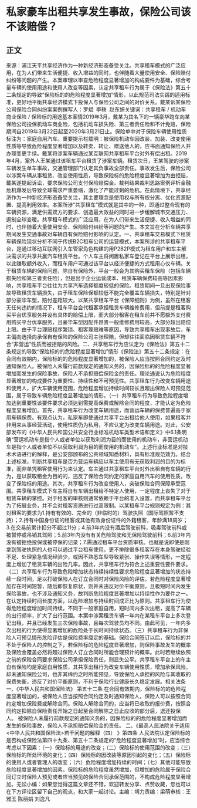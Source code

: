 # 私家豪车出租共享发生事故，保险公司该不该赔偿？
## 正文
来源：浦江天平共享经济作为一种新经济形态备受关注。共享租车模式的广泛应用，在为人们带来生活便捷、收入增益的同时，也伴随着大量使用安全、保险赔付纠纷等问题的产生。本案审理以审查危险程度显著增加的构成要件为基础，综合考量车辆的使用用途和使用人改变等因素，认定共享租车行为属于《保险法》第五十二条规定的导致“保险标的的危险程度显著增加”情形，以此规范司法实践的适用标准，更好地平衡共享经济模式下投保人与保险公司之间的对价关系。戴某诉某保险公司保险合同纠纷案案例撰写人：罗斌  李轶  赵东妍关键词：共享租车 / 机动车商业保险 / 保险标的用途基本案情2019年3月，戴某为其名下的一辆豪华跑车向某保险公司投保机动车商业险，包括机动车损失险、第三者责任险和不计免赔，保险期间自2019年3月22日起至2020年3月21日止。保险单中对于保险车辆使用性质标注为：家庭自用汽车。重要提示栏载明：被保险机动车因改装、加装、改变使用性质等导致危险程度显著增加以及转卖、转让、赠送他人的，应书面通知保险人并办理变更手续。戴某将涉案车辆通过某互联网共享租车平台对外有偿出租。2019年4月，案外人王某通过该租车平台租赁了涉案车辆。租赁次日，王某驾驶的涉案车辆发生单车事故，交通管理部门认定其负事故全部责任。事故发生后，保险公司以涉案车辆从事租赁、改变使用性质，导致保险标的危险程度显著增加为由拒赔，戴某遂提起诉讼，要求保险公司支付保险赔偿金。裁判结果裁判思路案例评析金融危机爆发后导致全球需求严重萎缩，激化了产能过剩的危机。在此情境下，共享经济作为一种新经济形态备受关注，其主要理念是使用权与所有权分离、优化资源配置、提高利用效率。本案所涉“共享租车”模式就是其中的一种，即通过整合现有的车辆资源，满足供需双方的要求、创造最大效益的同时进一步缓解城市交通压力、遏制全球变暖。共享租车模式的广泛应用，在为人们带来生活便捷、收入增益的同时，也伴随着大量使用安全、保险赔付纠纷等问题的产生。本文旨在分析车辆共享期间发生交通事故对车辆自有保险赔付影响的认定。一、共享租车交易模式下租赁车辆保险现状分析不同于传统B2C租车公司的运营模式，本案所涉的共享租车平台，是通过移动互联网引入车管家角色构建的用P2B2P模式为租车用户和车主解决需求的共享共赢汽车租赁平台。个人车主将闲置私家车登记在平台上展示出租，以此赚取额外收入，而租车用户可通过该平台以经济便捷的方式租用心仪车辆。关于租赁车辆的保险问题，除自有保险外，平台一般会为其购买租车保险（包括车辆损失险和第三者责任险），但是出于企业运营成本、租赁车辆保费较高等因素影响，共享租车平台往往为共享汽车选择额度较低的保险。租赁期间一旦出现保险事故导致租赁车辆损失，由于租车保险保额较低不能完全覆盖车辆损失，特别是针对部分豪华车型，赔付差距较大。以某共享租车平台《保障细则》为例，虽然在租客无任何违约的情况下，租车平台会代租客承担租赁车辆维修费用，但前提是租客购买平台优享服务并设有具体的赔偿上限，而大部分租客在租车前并不愿额外支付费用购买平台优享服务，且豪华车型因配件昂贵一般维修费用较高，大部分超出赔偿上限。由于平台理赔程序繁琐、租客理赔难等原因，导致共享租车出现事故后，车主偏向选择向承保自有保险的保险公司主张理赔，但却往往面临因租赁车辆不符合“非营运”性质而被拒赔的风险。二、共享租车行为应认定为《保险法》第五十二条规定的导致“保险标的的危险程度显著增加”情形《保险法》第五十二条规定：在合同有效期内，保险标的的危险程度显著增加的，被保险人应当按照合同约定及时通知保险人。被保险人未履行前款规定的通知义务的，因保险标的的危险程度显著增加而发生的保险事故，保险人不承担赔偿保险金的责任。理论通说认为危险程度显著增加的构成要件为重要性、持续性和不可预见性。共享租车行为改变车辆用途和使用人，扩大车辆使用范围，危险程度增加持续时间较长且超出保险人可预见范围，属于导致车辆危险程度显著增加的情形。（一）共享租车行为导致危险程度增加达到重要性该要件要求必须达到需提高保费或解除合同的程度，才能认定为危险程度显著增加。首先，共享租车行为改变车辆用途，而营运车辆的保费普遍高于家用车辆保费。有观点认为，私家车即使通过共享平台出租给他人使用，如果租客并非用来从事经营活动，使用性质仍为私用，不应认定为改变车辆用途。对此，公安部发布的《中华人民共和国公共安全行业标准机动车类型术语和定义》中6.1条明确“营运机动车是指个人或者单位以获取利润为目的而使用的机动车，非营运机动车是指个人或者单位不以获取利润为目的而使用的机动车”。上述行业标准是对技术术语进行的解释，是公安部颁布的公共领域知悉材料，具有标准规范效力。结合上述标准，判断共享租车是否为营运车辆应以车主使用有无获取利润的目的为标准，而非单凭租客使用行为来认定。车主通过共享租车平台对外出租自有车辆的行为，是以获取租金为目的的，违反了保险合同约定的家庭自用汽车的使用性质，改变了保险标的用途。其次，共享租车行为改变使用人，突破保险合同保障承受范围。共享租车模式下车主将自有车辆出租给不特定人使用，一定程度上丧失了对于租赁车辆的掌控。对于租客的审核则通常依赖于平台的准入设置，而共享租车平台为了拓展业务，并不会对租客资质进行过高限制。以某租车平台规则规定为例：其对租客的要求为1.持有有效的、完全的（非临时的）驾驶执照（国际驾照暂不支持）；2.持有中国身份证的租客或其他有效身份证件的外籍租客，年龄满18周岁；3.在交易前累计扣分不超过11分；4.前3年内没有酒后驾驶前科，吸毒驾驶前科或被暂停或吊销其驾照；5.前3年内没有有关危险驾驶和无保险驾驶前科；6.前3年内没有被拒绝投保或被停保的记录；7.需通过租车平台资质审核。也就是说即使是刚拿到驾驶执照的人也可以通过平台租车使用。更不排除很多租客存在本身驾驶经验不足、处理紧急情况经验少，或因不熟悉车型导致紧张、操作失误等情形，一定程度上增加了租赁车辆的出险几率。因此，共享租车行为符合上述重要性要件要求。（二）共享租车行为导致危险增加状态持续持续性要求危险程度显著增加的状态持续一段时间，足以打破保险人在订立合同时对保险风险的评估。若危险程度显著增加存在时间短暂，随后即恢复原状，则并未违反对价平衡原则，且极短时间内发生保险事故，也不涉及通知义务，故判断危险程度显著增加以持续性作为要件之一。在认定持续时间长度方面，以危险增加与持续时间成正比为原则。共享租车行为使得危险程度增加时间持续，不同于一般家庭自用，短时间内多次出租，提高了车辆的出行频率，扩大了出行范围。本案中涉案租赁车辆一年内在某租车平台上多次登记出租，并且已经发生三次保险事故，且每次驾驶员均不同。由此可见，一年内多次出租的行为使得显著增加的危险处于长时间持续状态。（三）共享租车行为非保险人可预见情形危险评估是保险费率厘定的基础。保险合同签订以后，保险标的并不处于保险人的控制之下，若保险标的危险程度显著增加，则保险事故发生的概率及保险金覆盖必然将超过保险人订立合同时所能合理预计的概率。此时若继续依照之前的保险合同要求保险公司承担保险责任，则显失公平。共享租车平台上的车主自有保险均是家庭自用性质，其共享出租行为改变车辆使用性质，增加承保风险，却未通知保险公司，也非其缔约之时所能预见，导致保险人承担的风险与其收取的保费失衡，违反了对价平衡原则，不利于保险行业健康长久稳定发展。相关法条一、《中华人民共和国保险法》 第五十二条 在合同有效期内，保险标的的危险程度显著增加的，被保险人应当按照合同约定及时通知保险人，保险人可以按照合同约定增加保险费或解除合同。保险人解除合同的，应当将已收取的报价费，按照合同约定扣除自保险责任开始之日起至合同解除之日止应收的部分后，退还投保人。 被保险人未履行前款规定的通知义务的，因保险标的的危险程度显著增加而发生的保险事故，保险人不承担赔偿保险金的责任。 二、《最高人民法院关于适用<中华人民共和国保险法>若干问题的解释（四） 》第四条 人民法院认定保险标的是否构成保险法第四十九条、第五十二条规定的“危险程度显著增加”时，应当综合考虑以下因素：（一）保险标的用途的改变；（二）保险标的使用范围的改变；（三）保险标的所处环境的变化；（四）保险标的因改装等原因引起的变化；（五）保险标的使用人或者管理人的改变；（六）危险程度增加持续的时间；（七）其他可能导致危险程度显著增加的因素。保险标的危险程度虽然增加，但增加的危险属于保险合同订立时保险人预见或者应当预见的保险合同承保范围的，不构成危险程度显著增加。无讼小编：如果您觉得这篇文章还不错，欢迎转发分享、点赞收藏，您也可以在下方评论区留下自己的观点，和大家一起讨论。主编：靖力责编：梁萌审核：王雅玉 陈丽娟 刘逸凡